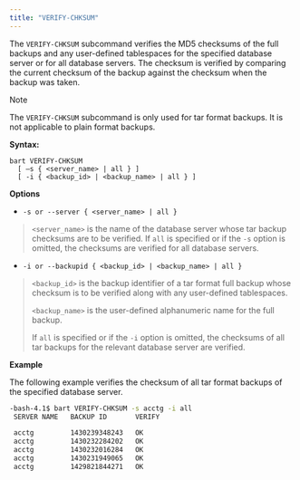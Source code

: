 ```yaml
---
title: "VERIFY-CHKSUM"
---
```


<div id="verify_chksum" class="registered_link"></div>


The `VERIFY-CHKSUM` subcommand verifies the MD5 checksums of the full backups and any user-defined tablespaces for the specified database server or for all database servers. The checksum is verified by comparing the current checksum of the backup against the checksum when the backup was taken.

<div class="note">

<div class="title">

Note

</div>

The `VERIFY-CHKSUM` subcommand is only used for tar format backups. It is not applicable to plain format backups.

</div>

**Syntax:**

``` text
bart VERIFY-CHKSUM
  [ –s { <server_name> | all } ]
  [ -i { <backup_id> | <backup_name> | all } ]
```

**Options**

  - `-s or --server { <server_name> | all }`

> `<server_name>` is the name of the database server whose tar backup checksums are to be verified. If `all` is specified or if the `-s` option is omitted, the checksums are verified for all database servers.

  - `-i or --backupid { <backup_id> | <backup_name> | all }`

> `<backup_id>` is the backup identifier of a tar format full backup whose checksum is to be verified along with any user-defined tablespaces.
> 
> `<backup_name>` is the user-defined alphanumeric name for the full backup.
> 
> If `all` is specified or if the `-i` option is omitted, the checksums of all tar backups for the relevant database server are verified.

**Example**

The following example verifies the checksum of all tar format backups of the specified database server.

``` bash
-bash-4.1$ bart VERIFY-CHKSUM -s acctg -i all
 SERVER NAME   BACKUP ID       VERIFY

 acctg         1430239348243   OK
 acctg         1430232284202   OK
 acctg         1430232016284   OK
 acctg         1430231949065   OK
 acctg         1429821844271   OK
```

